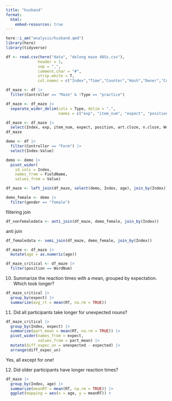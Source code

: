 ```yaml
---
title: "husband"
format: 
  html:
    embed-resources: true
---
```


```r
here::i_am("analysis/husband.qmd")
library(here)
library(tidyverse)
```

```r
df <- read.csv(here("data", "delong maze 40Ss.csv"), 
              header = 1, 
              sep = ",", 
              comment.char = "#", 
              strip.white = T,
              col.names = c("Index","Time","Counter","Hash","Owner","Controller","Item","Element","Type","Group","FieldName","Value","WordNum","Word","Alt","WordOn","CorrWord","RT","Sent","TotalTime","Question","Resp","Acc","RespRT"))
```

```r
df_maze <- df |> 
  filter(Controller == "Maze" & !Type == "practice")
```

```r
df_maze <- df_maze |>
  separate_wider_delim(cols = Type, delim = ".",
                       names = c("exp", "item_num", "expect", "position_name", "position", "cloze_name", "art.cloze", "n.cloze")) 

```

```r
df_maze <- df_maze |> 
  select(Index, exp, item_num, expect, position, art.cloze, n.cloze, WordNum, Word, Alt, WordOn, CorrWord, RT, Sent)
df_maze
```

```r
demo <- df |> 
  filter(Controller == "Form") |> 
  select(Index:Value) 
```

```r
demo <- demo |>
  pivot_wider(
    id_cols = Index,
    names_from = FieldName,
    values_from = Value)
```

```r
df_maze <- left_join(df_maze, select(demo, Index, age), join_by(Index))
```

```r
demo_female <- demo |>
  filter(gender == "female")
```
filtering join

```r
df_nonfemaledata <- anti_join(df_maze, demo_female, join_by(Index))
```
anti join

```r
df_femaledata <- semi_join(df_maze, demo_female, join_by(Index))
```

```r
df_maze <- df_maze |>
  mutate(age = as.numeric(age))
```

```r
df_maze_critical <- df_maze |>
  filter(position == WordNum)
```

10. Summarize the reaction times with a mean, grouped by expectation. Which took longer?
```r
df_maze_critical |>
  group_by(expect) |>
  summarize(avg_rt = mean(RT, na.rm = TRUE))
```

11. Did all participants take longer for unexpected nouns?
```r
df_maze_critical |>
  group_by(Index, expect) |>
  summarize(part_mean = mean(RT, na.rm = TRUE)) |>
  pivot_wider(names_from = expect,
              values_from = part_mean) |>
  mutate(diff_expec_un = unexpected - expected) |>
  arrange(diff_expec_un)

```
Yes, all except for one!


12. Did older participants have longer reaction times?
```r
df_maze |>
  group_by(Index, age) |>
  summarize(meanRT = mean(RT, na.rm = TRUE)) |>
  ggplot(mapping = aes(x = age, y = meanRT)) +
  
```



